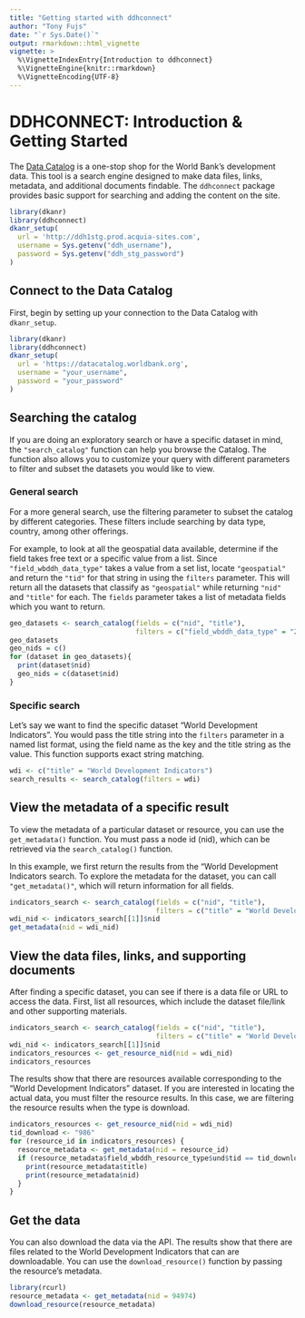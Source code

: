 ```yaml
---
title: "Getting started with ddhconnect"
author: "Tony Fujs"
date: "`r Sys.Date()`"
output: rmarkdown::html_vignette
vignette: >
  %\VignetteIndexEntry{Introduction to ddhconnect}
  %\VignetteEngine{knitr::rmarkdown}
  %\VignetteEncoding{UTF-8}
---
```


# DDHCONNECT: Introduction & Getting Started
The [Data Catalog](https://datacatalog.worldbank.org/) is a one-stop shop for the World Bank's development data. This tool is a search engine designed to make data files, links, metadata, and additional documents findable. The `ddhconnect` package provides basic support for searching and adding the content on the site.


```r
library(dkanr)
library(ddhconnect)
dkanr_setup(
  url = 'http://ddh1stg.prod.acquia-sites.com',
  username = Sys.getenv("ddh_username"),
  password = Sys.getenv("ddh_stg_password")
)
```

## Connect to the Data Catalog
First, begin by setting up your connection to the Data Catalog with `dkanr_setup`.
```r
library(dkanr)
library(ddhconnect)
dkanr_setup(
  url = 'https://datacatalog.worldbank.org',
  username = "your_username",
  password = "your_password"
)
```

## Searching the catalog
If you are doing an exploratory search or have a specific dataset in mind, the `"search_catalog"` function can help you browse the Catalog. The function also allows you to customize your query with different parameters to filter and subset the datasets you would like to view.

### General search
For a more general search, use the filtering parameter to subset the catalog by different categories. These filters include searching by data type, country, among other offerings.

For example, to look at all the geospatial data available, determine if the field takes free text or a specific value from a list. Since `"field_wbddh_data_type"` takes a value from a set list, locate `"geospatial"` and return the `"tid"` for that string in using the `filters` parameter. This will return all the datasets that classify as `"geospatial"` while returning `"nid"` and `"title"` for each. The `fields` parameter takes a list of metadata fields which you want to return.
```r
geo_datasets <- search_catalog(fields = c("nid", "title"),
                               filters = c("field_wbddh_data_type" = "295"))
geo_datasets
geo_nids = c()
for (dataset in geo_datasets){
  print(dataset$nid)
  geo_nids = c(dataset$nid)
}
```

### Specific search
Let's say we want to find the specific dataset "World Development Indicators". You would pass the title string into the `filters` parameter in a named list format, using the field name as the key and the title string as the value. This function supports exact string matching.
```r
wdi <- c("title" = "World Development Indicators")
search_results <- search_catalog(filters = wdi)
```

## View the metadata of a specific result
To view the metadata of a particular dataset or resource, you can use the `get_metadata()` function. You must pass a node id (nid), which can be retrieved via the `search_catalog()` function.

In this example, we first return the results from the "World Development Indicators search. To explore the metadata for the dataset, you can call `"get_metadata()"`, which will return information for all fields.
```r
indicators_search <- search_catalog(fields = c("nid", "title"),
                                    filters = c("title" = "World Development Indicators"))
wdi_nid <- indicators_search[[1]]$nid
get_metadata(nid = wdi_nid)
```

## View the data files, links, and supporting documents
After finding a specific dataset, you can see if there is a data file or URL to access the data. First, list all resources, which include the dataset file/link and other supporting materials.
```r
indicators_search <- search_catalog(fields = c("nid", "title"),
                                    filters = c("title" = "World Development Indicators"))
wdi_nid <- indicators_search[[1]]$nid
indicators_resources <- get_resource_nid(nid = wdi_nid)
indicators_resources
```

The results show that there are resources available corresponding to the "World Development Indicators" dataset. If you are interested in locating the actual data, you must filter the resource results. In this case, we are filtering the resource results when the type is download.
```r
indicators_resources <- get_resource_nid(nid = wdi_nid)
tid_download <- "986"
for (resource_id in indicators_resources) {
  resource_metadata <- get_metadata(nid = resource_id)
  if (resource_metadata$field_wbddh_resource_type$und$tid == tid_download) {
    print(resource_metadata$title)
    print(resource_metadata$nid)
  }
}
```

## Get the data
You can also download the data via the API. The results show that there are files related to the World Development Indicators that can are downloadable. You can use the `download_resource()` function by passing the resource's metadata.
```r
library(rcurl)
resource_metadata <- get_metadata(nid = 94974)
download_resource(resource_metadata)
```

